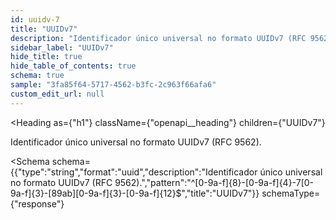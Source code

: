 ```yaml
---
id: uuidv-7
title: "UUIDv7"
description: "Identificador único universal no formato UUIDv7 (RFC 9562)."
sidebar_label: "UUIDv7"
hide_title: true
hide_table_of_contents: true
schema: true
sample: "3fa85f64-5717-4562-b3fc-2c963f66afa6"
custom_edit_url: null
---
```


<!-- DO NOT EDIT THIS FILE DIRECTLY! -->
<!-- IT IS AUTOMATICALLY GENERATED FROM THE YAML FILES IN THE OAS FOLDER -->
<!-- These files are automatically generated by npm `run apidocs` scripts. -->
<!-- Any manual changes will be lost on the next automatic generation. -->
<!-- To modify the documentation or the OpenAPI specification, edit the appropriate source files in the `oas` folder. -->


<Heading
  as={"h1"}
  className={"openapi__heading"}
  children={"UUIDv7"}
>
</Heading>



Identificador único universal no formato UUIDv7 (RFC 9562).

<Schema
  schema={{"type":"string","format":"uuid","description":"Identificador único universal no formato UUIDv7 (RFC 9562).","pattern":"^[0-9a-f]{8}-[0-9a-f]{4}-7[0-9a-f]{3}-[89ab][0-9a-f]{3}-[0-9a-f]{12}$","title":"UUIDv7"}}
  schemaType={"response"}
>
  
</Schema>
